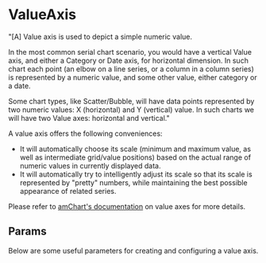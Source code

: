 
<Meta title="amCharts/CommonComponents/Axes/ValueAxis" component={ValueAxis} />

# ValueAxis

<Description of={ValueAxis} />

"[A] Value axis is used to depict a simple numeric value.

In the most common serial chart scenario, you would have a vertical Value axis, and either a Category or Date axis, for horizontal dimension. In such chart each point (an elbow on a line series, or a column in a column series) is represented by a numeric value, and some other value, either category or a date.

Some chart types, like Scatter/Bubble, will have data points represented by two numeric values: X (horizontal) and Y (vertical) value. In such charts we will have two Value axes: horizontal and vertical."

A value axis offers the following conveniences:

- It will automatically choose its scale (minimum and maximum value, as well as intermediate grid/value positions) based on the actual range of numeric values in currently displayed data.
- It will automatically try to intelligently adjust its scale so that its scale is represented by "pretty" numbers, while maintaining the best possible appearance of related series.

Please refer to [amChart's documentation](https://www.amcharts.com/docs/v4/concepts/axes/value-axis/) on value axes for more details.

## Params

Below are some useful parameters for creating and configuring a value axis.

<Props of={ValueAxis} />
